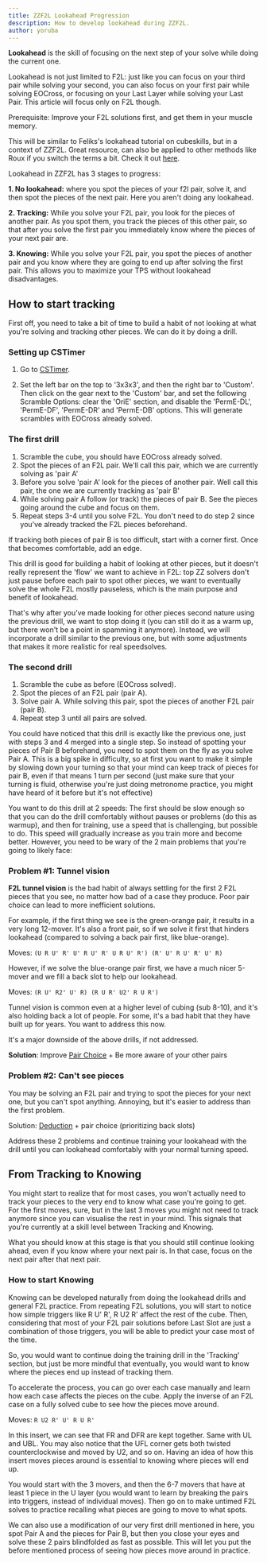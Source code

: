 ```yaml
---
title: ZZF2L Lookahead Progression
description: How to develop lookahead during ZZF2L.
author: yoruba
---
```



**Lookahead** is the skill of focusing on the next step of your solve while doing the current one.

Lookahead is not just limited to F2L: just like you can focus on your third pair while solving your second, you can also focus on your first pair while solving EOCross, or focusing on your Last Layer while solving your Last Pair. This article will focus only on F2L though.

Prerequisite: Improve your F2L solutions first, and get them in your muscle memory.

This will be similar to Feliks's lookahead tutorial on cubeskills, but in a context of ZZF2L. Great resource, can also be applied to other methods like Roux if you switch the terms a bit. Check it out [here](https://www.cubeskills.com/blog/lookahead-progression-framework).

Lookahead in ZZF2L has 3 stages to progress:

**1. No lookahead:** where you spot the pieces of your f2l pair, solve it, and then spot the pieces of the next pair. Here you aren't doing any lookahead.

**2. Tracking:** While you solve your F2L pair, you look for the pieces of another pair. As you spot them, you track the pieces of this other pair, so that after you solve the first pair you immediately know where the pieces of your next pair are.

**3. Knowing:** While you solve your F2L pair, you spot the pieces of another pair and you know where they are going to end up after solving the first pair. This allows you to maximize your TPS without lookahead disadvantages.

## How to start tracking

First off, you need to take a bit of time to build a habit of not looking at what you're solving and tracking other pieces. We can do it by doing a drill.

### Setting up CSTimer

1. Go to [CSTimer](https://cstimer.net/).

2. Set the left bar on the top to '3x3x3', and then the right bar to 'Custom'. Then click on the gear next to the 'Custom' bar, and set the following Scramble Options: clear the 'OriE' section, and disable the 'PermE-DL', 'PermE-DF', 'PermE-DR' and 'PermE-DB' options. This will generate scrambles with EOCross already solved.

### The first drill

1. Scramble the cube, you should have EOCross already solved.
2. Spot the pieces of an F2L pair. We'll call this pair, which we are currently solving as 'pair A'
3. Before you solve 'pair A' look for the pieces of another pair. Well call this pair, the one we are currently tracking as 'pair B'
4. While solving pair A follow (or track) the pieces of pair B. See the pieces going around the cube and focus on them.
5. Repeat steps 3-4 until you solve F2L. You don't need to do step 2 since you've already tracked the F2L pieces beforehand.

If tracking both pieces of pair B is too difficult, start with a corner first. Once that becomes comfortable, add an edge.

This drill is good for building a habit of looking at other pieces, but it doesn't really represent the 'flow' we want to achieve in F2L: top ZZ solvers don't just pause before each pair to spot other pieces, we want to eventually solve the whole F2L mostly pauseless, which is the main purpose and benefit of lookahead.

That's why after you've made looking for other pieces second nature using the previous drill, we want to stop doing it (you can still do it as a warm up, but there won't be a point in spamming it anymore). Instead, we will incorporate a drill similar to the previous one, but with some adjustments that makes it more realistic for real speedsolves.

### The second drill

1. Scramble the cube as before (EOCross solved).
2. Spot the pieces of an F2L pair (pair A).
3. Solve pair A. While solving this pair, spot the pieces of another F2L pair (pair B).
4. Repeat step 3 until all pairs are solved.

You could have noticed that this drill is exactly like the previous one, just with steps 3 and 4 merged into a single step. So instead of spotting your pieces of Pair B beforehand, you need to spot them on the fly as you solve Pair A. This is a big spike in difficulty, so at first you want to make it simple by slowing down your turning so that your mind can keep track of pieces for pair B, even if that means 1 turn per second (just make sure that your turning is fluid, otherwise you're just doing metronome practice, you might have heard of it before but it's not effective)

You want to do this drill at 2 speeds: The first should be slow enough so that you can do the drill comfortably without pauses or problems (do this as warmup), and then for training, use a speed that is challenging, but possible to do. This speed will gradually increase as you train more and become better. However, you need to be wary of the 2 main problems that you're going to likely face:

### Problem #1: Tunnel vision

**F2L tunnel vision** is the bad habit of always settling for the first 2 F2L pieces that you see, no matter how bad of a case they produce. Poor pair choice can lead to more inefficient solutions.

For example, if the first thing we see is the green-orange pair, it results in a very long 12-mover. It's also a front pair, so if we solve it first that hinders lookahead (compared to solving a back pair first, like blue-orange).

<TwistyPlayer
  experimentalSetupAlg="z2"
  alg="(U R U' R' U' R U' R' U R U' R') (R' U' R U' R' U' R)"
  experimentalSetupAnchor="end"
  background="none"
  experimentalStickeringMaskOrbits="EDGES:DDDDIIIII-ID,CORNERS:IID-IIII,CENTERS:DDDDDD"
  tempoScale="3"
/>
<span>Moves: `(U R U' R' U' R U' R' U R U' R') (R' U' R U' R' U' R)`</span>

However, if we solve the blue-orange pair first, we have a much nicer 5-mover and we fill a back slot to help our lookahead.

<TwistyPlayer
  experimentalSetupAlg="z2"
  alg="(R U' R2' U' R) (R U R' U2' R U R')"
  experimentalSetupAnchor="end"
  background="none"
  experimentalStickeringMaskOrbits="EDGES:DDDDIIIII-I-,CORNERS:II--IIII,CENTERS:DDDDDD"
  tempoScale="3"
/>
<span>Moves: `(R U' R2' U' R) (R U R' U2' R U R')`</span>

Tunnel vision is common even at a higher level of cubing (sub 8-10), and it's also holding back a lot of people. For some, it's a bad habit that they have built up for years. You want to address this now.

It's a major downside of the above drills, if not addressed.

**Solution**: Improve [Pair Choice](/improvement-guide/zzf2l/pair-choice) + Be more aware of your other pairs

### Problem #2: Can't see pieces

You may be solving an F2L pair and trying to spot the pieces for your next one, but you can't spot anything. Annoying, but it's easier to address than the first problem.

Solution: [Deduction](/improvement-guide/zzf2l/deduction) + pair choice (prioritizing back slots)

Address these 2 problems and continue training your lookahead with the drill until you can lookahead comfortably with your normal turning speed.

## From Tracking to Knowing

You might start to realize that for most cases, you won't actually need to track your pieces to the very end to know what case you're going to get. For the first moves, sure, but in the last 3 moves you might not need to track anymore since you can visualise the rest in your mind. This signals that you're currently at a skill level between Tracking and Knowing.

What you should know at this stage is that you should still continue looking ahead, even if you know where your next pair is. In that case, focus on the next pair after that next pair.

### How to start Knowing

Knowing can be developed naturally from doing the lookahead drills and general F2L practice. From repeating F2L solutions, you will start to notice how simple triggers like R U' R', R U2 R' affect the rest of the cube. Then, considering that most of your F2L pair solutions before Last Slot are just a combination of those triggers, you will be able to predict your case most of the time.

So, you would want to continue doing the training drill in the 'Tracking' section, but just be more mindful that eventually, you would want to know where the pieces end up instead of tracking them.

To accelerate the process, you can go over each case manually and learn how each case affects the pieces on the cube. Apply the inverse of an F2L case on a fully solved cube to see how the pieces move around.

<TwistyPlayer
  experimentalSetupAlg="z2"
  alg="R U2 R' U' R U R'"
  experimentalSetupAnchor="end"
  background="none"
  tempoScale="2"
/>
<span>Moves: `R U2 R' U' R U R'`</span>

In this insert, we can see that FR and DFR are kept together. Same with UL and UBL. You may also notice that the UFL corner gets both twisted counterclockwise and moved by U2, and so on. Having an idea of how this insert moves pieces around is essential to knowing where pieces will end up.

You would start with the 3 movers, and then the 6-7 movers that have at least 1 piece in the U layer (you would want to learn by breaking the pairs into triggers, instead of individual moves). Then go on to make untimed F2L solves to practice recalling what pieces are going to move to what spots.

We can also use a modification of our very first drill mentioned in here, you spot Pair A and the pieces for Pair B, but then you close your eyes and solve these 2 pairs blindfolded as fast as possible. This will let you put the before mentioned process of seeing how pieces move around in practice.
